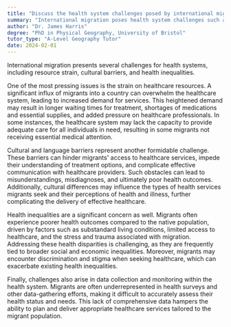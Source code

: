 ```yaml
---
title: "Discuss the health system challenges posed by international migration"
summary: "International migration poses health system challenges such as strain on resources, cultural barriers, and health inequalities."
author: "Dr. James Harris"
degree: "PhD in Physical Geography, University of Bristol"
tutor_type: "A-Level Geography Tutor"
date: 2024-02-01
---
```


International migration presents several challenges for health systems, including resource strain, cultural barriers, and health inequalities.

One of the most pressing issues is the strain on healthcare resources. A significant influx of migrants into a country can overwhelm the healthcare system, leading to increased demand for services. This heightened demand may result in longer waiting times for treatment, shortages of medications and essential supplies, and added pressure on healthcare professionals. In some instances, the healthcare system may lack the capacity to provide adequate care for all individuals in need, resulting in some migrants not receiving essential medical attention.

Cultural and language barriers represent another formidable challenge. These barriers can hinder migrants' access to healthcare services, impede their understanding of treatment options, and complicate effective communication with healthcare providers. Such obstacles can lead to misunderstandings, misdiagnoses, and ultimately poor health outcomes. Additionally, cultural differences may influence the types of health services migrants seek and their perceptions of health and illness, further complicating the delivery of effective healthcare.

Health inequalities are a significant concern as well. Migrants often experience poorer health outcomes compared to the native population, driven by factors such as substandard living conditions, limited access to healthcare, and the stress and trauma associated with migration. Addressing these health disparities is challenging, as they are frequently tied to broader social and economic inequalities. Moreover, migrants may encounter discrimination and stigma when seeking healthcare, which can exacerbate existing health inequalities.

Finally, challenges also arise in data collection and monitoring within the health system. Migrants are often underrepresented in health surveys and other data-gathering efforts, making it difficult to accurately assess their health status and needs. This lack of comprehensive data hampers the ability to plan and deliver appropriate healthcare services tailored to the migrant population.
    